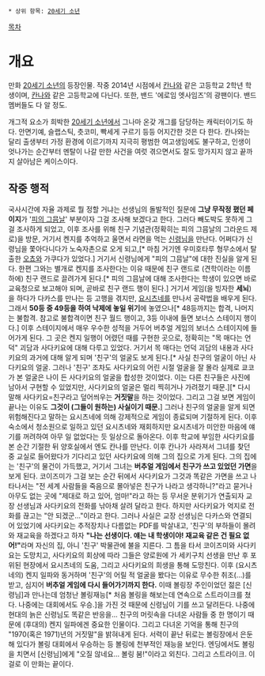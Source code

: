  * 상위 항목: [[20세기 소년]]

[[목차]]

= 개요 =

만화 [[20세기 소년]]의 등장인물. 작중 2014년 시점에서 [[엔도 칸나(20세기 소년)|칸나]]와 같은 고등학교 2학년 학생이며, [[엔도 칸나(20세기 소년)|칸나]]와 같은 고등학교에 다닌다. 또한, 밴드 '에로임 엣사임즈'의 광팬이다. 밴드 멤버들도 다 알 정도.

개그적 요소가 희박한 [[20세기 소년]]에서 그나마 온갖 개그를 담당하는 캐릭터이기도 하다. 안면기예, 슬랩스틱, 츳코미, 빡세게 구르기 등등 어지간한 것은 다 한다. 칸나와는 달리 출생부터 가정 환경에 이르기까지 지극히 평범한 여고생임에도 불구하고, 인생이 엇나가는 순간부터 멘탈이 나갈 만한 사건을 여럿 겪으면서도 잘도 망가지지 않고 끝까지 살아남은 케이스이다.

== 작중 행적 ==

국사시간에 자율 과제로 뭘 정할 거냐는 선생님의 돌발적인 질문에 '''그냥 무작정 폈던 페이지'''가 '[[피의 그믐날]]' 부분이자 그걸 조사해 보겠다고 한다. 그러다 빼도박도 못하게 그걸 조사하게 되었고, 이후 조사를 위해 친구 기념관(정확히는 피의 그믐날의 그라운드 제로)을 방문, 거기서 켄지를 추억하고 울면서 라면을 먹는 [[신령님]]을 만난다. 어쩌다가 신령님을 쫓아다니다가 노숙자촌으로 오게 되고,[* 마침 거기엔 우미호타루 형무소에서 탈출한 [[오쵸]]와 가쿠다가 있었다.] 거기서 신령님에게 "피의 그믐날"에 대한 진실을 알게 된다.
한편 그와는 별개로 켄지를 조사한다는 이유 때문에 친구 랜드로 (견학이라는 이름 하에) 친구 랜드로 끌려가게 된다.[* 피의 그믐날에 대해 조사한다는 학생이 있으면 바로 교육청으로 보고해야 되며, 곧바로 친구 랜드 행이 된다.] 거기서 게임(을 빙자한 '''세뇌''')을 하다가 다카스를 만나는 등 고행을 겪지만, [[요시츠네]]를 만나서 공략법을 배우게 된다. 그래서 '''50등 중 49등을 하여 낙제에 놓일 위기'''에 놓였으나[* 48등까지는 합격, 나머지는 불합격. 참고로 불합격이면 친구 월드 행이고, 3등 이내에 들면 보너스 스테이지 행이다.] 이후 스테이지에서 매우 우수한 성적을 거두어 버추얼 게임의 보너스 스테이지에 들어가게 된다.
그 곳은 켄지 일행이 어렸던 때를 구현한 곳으로, 정확히는 "목 매다는 언덕" 괴담과 사다키요에 대해 다루고 있었다. 거기서 목 매다는 언덕 괴담의 내용과 사다키요의 과거에 대해 알게 되며 '친구'의 얼굴도 보게 된다.[* 사실 친구의 얼굴이 아닌 사다키요의 얼굴. 그러나 '친구' 조차도 사다키요의 어린 시절 얼굴을 잘 몰라 실제로 쿄코가 본 얼굴은 나이 든 사다키요의 얼굴을 합성한 것이었다. 이는 다른 친구들은 사진에 남아서 구현할 수 있었지만, 사다키요의 얼굴은 멀리 찍히거나 가려졌기 때문.][* 다시 말해 사다키요=친구라고 덮어씌우는 '''거짓말'''을 하는 것이었다. 그리고 그걸 보면 게임이 끝나는 이유도 '''그것이 (그들이 원하는) 사실이기 때문.'''] 그러나 친구의 얼굴을 알게 되면 위험해진다고 말하는 요시츠네에 의해 강제적으로 게임이 종료되며 기절하게 된다. 이후 숙소에서 청소원으로 일하고 있던 요시츠네와 재회하지만 요시츠네가 미안한 마음에 얘기를 꺼려하여 아무 일 없었다는 듯 일상으로 돌아온다.
이후 학교에 부임한 사다키요를 본 순간 기절한 뒤 양호실에서 엔도 칸나를 만난다. 이후 칸나가 사라져서 그녀를 찾던 중 교실로 들어왔다가 기다리고 있던 사다키요에 의해 그의 집으로 가게 된다. 그의 집에는 '친구'의 물건이 가득했고, 거기서 그녀는 '''버추얼 게임에서 친구가 쓰고 있었던 가면'''을 보게 된다. 코이즈미가 그걸 보는 순간 뒤에서 사다키요가 그것과 똑같은 가면을 쓰고 나타나서는 "전 세계 사람들을 죽음으로 몰아넣은 친구가 나라고 생각하니?"라고 묻거나 아무도 없는 곳에 "제대로 하고 있어, 엄마!"라고 하는 등 무서운 분위기가 연출되자 교장 선생님과 사다키요의 전화를 낚아채 살려 달라고 한다. 하지만 사다키요가 억지로 전화를 끊고는 "안 되겠군..."이라고 한다.
그러나 사실은 교장 선생님은 다카스와 연결되어 있었기에 사다키요는 추적장치나 다름없는 PDF를 박살내고, '친구'의 부하들이 몰려와 재교육을 하겠다고 하자 '''"나는 선생이다. 얘는 내 학생이야! 재교육 같은 건 필요 없어!"'''라며 자신의 집, 아니 '친구' 박물관에 불을 지른다. 그 틈을 타서 코이즈미와 사다키요는 도망치고, 사다키요의 회상에 따라 그들은 양로원에 가 세키구치 선생을 만난 후 포위된 현장에서 요시츠네의 도움, 그리고 사다키요의 희생을 통해 도망친다.
이후 (요시츠네의) 켄지 일파와 동거하며 '친구'의 어릴 적 얼굴을 봤다는 이유로 무수한 취조(…)를 받고, 심지어 '''버추얼 게임에 다시 들어가기까지 한다.''' 이때 볼링장 주인이었던 젊은 [신령님]과 만나는데 엄청난 볼링재능[* 처음 볼링을 해보는데 연속으로 스트라이크를 쳤다. 나중에는 대회에서도 우승.]을 가진 것 때문에 신령님이 기를 쓰고 달려든다. 나중에 현대의 늙은 신령님도 똑같은 반응을... 친구의 머릿속을 다녀온 사람들 중 한 명이기 때문에 (후대의) 켄지 일파에겐 중요한 인물이다. 그리고 다녀온 기억을 통해 친구의 "1970(혹은 1971)년의 거짓말"을 밝혀내게 된다.
서력이 끝난 뒤로는 볼링장에서 은둔해 있다가 볼링 대회에서 우승하는 등 볼링에 천부적인 재능을 보인다. 엔딩에서도 볼링을 치면서 [신령님]에게 "오질 않네요... 볼링 붐!"이라고 외친다. 그리고 스트라이크. 이걸로 이 만화는 끝이다.
